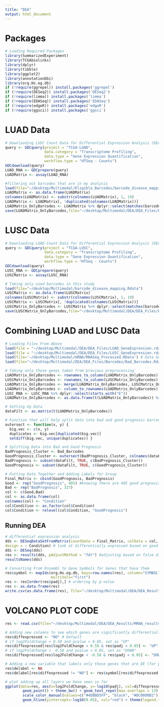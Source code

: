 ```yaml
---
title: "DEA"
output: html_document
---
```


# Packages

```r
# Loading Required Packages
library(SummarizedExperiment)
library(TCGAbiolinks)
library(dplyr)
library(tibble)
library(ggplot2)
library(annotationDbi)
library(org.Hs.eg.db)
if (!require(ggrepel)) install.packages('ggrepel')
if (!require(DESeq2)) install.packages('DESeq2')
if (!require(limma)) install.packages('limma')
if (!require(EDASeq)) install.packages('EDASeq')
if (!require(edgeR)) install.packages('edgeR')
if (!require(ggsci)) install.packages('ggsci')
```

# LUAD Data

```r
# Downlaoding LUSC Count Data for Differential Expression Analysis (DEA)
query <- GDCquery(project = "TCGA-LUAD",
                  data.category = "Transcriptome Profiling",
                  data.type = "Gene Expression Quantification",
                  workflow.type = "HTSeq - Counts")
GDCdownload(query)
LUAD_RNA <- GDCprepare(query)
LUADMatrix <- assay(LUAD_RNA)

#filtering out barcodes that are in my analysis
load(file="~/desktop/Multimodal/Eligible_Barcodes/barcode_disease_mapping.Rdata")
LUADMatrix <- as.data.frame(LUADMatrix)
colnames(LUADMatrix) <- substr(colnames(LUADMatrix), 1, 19)
LUADMatrix <- LUADMatrix[, !duplicated(colnames(LUADMatrix))]
LUADMatrix_OnlyBarcodes <- LUADMatrix %>% dplyr::select(matches(barcode_disease_mapping$barcode))
save(LUADMatrix_OnlyBarcodes,file="~/desktop/Multimodal/DEA/DEA_Files/LUAD_GeneExpression.rda")
```

# LUSC Data

```r
# Downlaoding LUAD Count Data for Differential Expression Analysis (DEA)
query <- GDCquery(project = "TCGA-LUSC",
                  data.category = "Transcriptome Profiling",
                  data.type = "Gene Expression Quantification",
                  workflow.type = "HTSeq - Counts")
GDCdownload(query)
LUSC_RNA <- GDCprepare(query)
LUSCMatrix <- assay(LUSC_RNA)

# Taking only used barcodes in this study
load(file="~/desktop/Multimodal/barcode_disease_mapping.Rdata")
LUSCMatrix <- as.data.frame(LUSCMatrix)
colnames(LUSCMatrix) <- substr(colnames(LUSCMatrix), 1, 19)
LUSCMatrix <- LUSCMatrix[, !duplicated(colnames(LUSCMatrix))]
LUSCMatrix_OnlyBarcodes <- LUSCMatrix %>% dplyr::select(matches(barcode_disease_mapping$barcode))
save(LUSCMatrix_OnlyBarcodes,file="~/desktop/Multimodal/DEA/DEA_Files/LUSC_GeneExpression.rda")
```

# Combining LUAD and LUSC Data

```r
# Loading Files From Above
load(file = "~/desktop/Multimodal/DEA/DEA_Files/LUAD_GeneExpression.rda")
load(file = "~/desktop/Multimodal/DEA/DEA_Files/LUSC_GeneExpression.rda")
load(file='~/desktop/Multimodal/mRNA/RNASeq_Processed.RData') # Data Generated in Preprocessing
load(file="~/desktop/Multimodal/DEA/DEA_Files/Barcodes/Bad_Barcodes.Rdata") #bad prognosis codes

# Taking only those genes taken from previous preprocessing
LUADMatrix_OnlyBarcodes <- rownames_to_column(LUADMatrix_OnlyBarcodes)
LUSCMatrix_OnlyBarcodes <- rownames_to_column(LUSCMatrix_OnlyBarcodes)
LUADMatrix_OnlyBarcodes <- merge(LUADMatrix_OnlyBarcodes, LUSCMatrix_OnlyBarcodes, by="rowname")
LUADMatrix_OnlyBarcodes <- column_to_rownames(LUADMatrix_OnlyBarcodes)
LUSC_RNA <- LUSC_RNA %>% dplyr::select(starts_with("E"))
LUADMatrix_OnlyBarcodes <- as.data.frame(t(LUADMatrix_OnlyBarcodes)) %>% dplyr::select(all_of(colnames(LUSC_RNA)))

# Setting Up Data
dataFilt <- as.matrix(t(LUADMatrix_OnlyBarcodes))

# Function that will help split data into bad and good prognosis barcodes
outersect <- function(x, y) {
  big.vec <- c(x, y)
  duplicates <- big.vec[duplicated(big.vec)]
  setdiff(big.vec, unique(duplicates)) }

# Splitting Data into Bad and Good Prognosis
BadPrognosis_Cluster <- Bad_Barcodes
GoodPrognosis_Cluster <- outersect(BadPrognosis_Cluster, colnames(dataFilt))
BadPrognosis <- subset(dataFilt, TRUE, c(BadPrognosis_Cluster))
GoodPrognosis <- subset(dataFilt, TRUE, c(GoodPrognosis_Cluster))

# Putting Data Together and Adding Labels for Group
Final_Matrix <- cbind(GoodPrognosis, BadPrognosis)
Good <- rep("GoodPrognosis", 405) #knowing there are 405 good prognosis pts and data is in order
Bad <- rep("BadPrognosis", 327)
col <- c(Good,Bad)
col <- as.data.frame(col)
colnames(col) <- "Condition"
col$Condition <- as.factor(col$Condition)
col$Condition <- relevel(col$Condition, "GoodPrognosis")
```

## Running DEA

```r
# differential expression analysis
dds <- DESeqDataSetFromMatrix(countData = Final_Matrix, colData = col,
design = ~ Condition) # look at differentially expressed based on good or bad prognosis
dds <- DESeq(dds)
res <- results(dds, pAdjustMethod = "fdr") #adjusting based on false discovery rate
resultsNames(dds)

# Converting From Ensembl to Gene Symbols for Genes that have them
res$symbol <- mapIds(org.Hs.eg.db, keys=row.names(res), column="SYMBOL", keytype="ENSEMBL",
                     multiVals="first")
res <- res[order(res$padj),] # ordering by p-value
res <- as.data.frame(res)
write.csv(as.data.frame(res), file="~/desktop/Multimodal/DEA/DEA_Results/MRNA_results.csv") #Saving Results from DEA Analysis
```

# VOLCANO PLOT CODE

```r
res <- read.csv(file="~/desktop/Multimodal/DEA/DEA_Results/MRNA_results.csv") # Re-loading data

# Adding new columns to see which genes are significantly differentially expressed
res$diffexpressed <- "NO" # Default
# if log2Foldchange > 0.58 and pvalue < 0.05, set as "UP" 
res$diffexpressed[res$log2FoldChange > 0.58 & res$padj < 0.05] <- "UP"
# if log2Foldchange < -0.58 and pvalue < 0.05, set as "DOWN"
res$diffexpressed[res$log2FoldChange < -0.58 & res$padj < 0.05] <- "DOWN"

# Adding a new variable that labels only those genes that are DE (for plotting below)
res$delabel <- NA
res$delabel[res$diffexpressed != "NO"] <- res$symbol[res$diffexpressed != "NO"]

# plot adding up all layers we have seen so far
ggplot(data=res, aes(x=log2FoldChange, y=-log10(padj), col=diffexpressed, label=delabel)) +
        geom_point() + theme_bw() + geom_text_repel(max.overlaps = 13) +
        scale_color_manual(values=c("#4DBBD5FF", "black", "#DC0000B2")) + labs(y="-log10(P)", title="mRNA") + geom_vline(xintercept=c(-0.58, 0.58), col="red") +
        geom_hline(yintercept=-log10(0.05), col="red") + theme(legend.title=element_blank())
```

